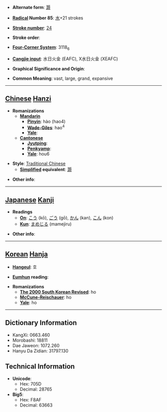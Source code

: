 * '''Alternate form''': [[灏]]

* '''[[Wiktionary:Chinese radical index| Radical]] Number 85''': [[Wiktionary:Chinese radical index 水|水]]+21 strokes

* '''[[Wiktionary:Chinese total strokes index|Stroke number]]''': [[Wiktionary:Chinese total strokes index 24|24]]

* '''Stroke order''': 

* '''[[Wiktionary:Chinese four corner index|Four-Corner System]]''': 3118<sub>6</sub>

* '''[[Wiktionary:Chinese Cangjie index|Cangjie input]]''': 水日火金 (EAFC), X水日火金 (XEAFC)

* '''Graphical Significance and Origin''': 

* '''Common Meaning''': vast, large, grand, expansive

----

== [[Chinese]] [[Hanzi]] ==

* '''Romanizations'''
** '''[[Mandarin]]'''
*** '''[[Pinyin]]''': hào (hao4)
*** '''[[Wade-Giles]]''': hao<sup>4</sup>
*** '''[[Yale]]''': 
** '''[[Cantonese]]'''
*** '''[[Jyutping]]''':
*** '''[[Penkyamp]]''': 
*** '''[[Yale]]''': hou6

* '''Style''': [[Traditional Chinese]] 
** '''[[Simplified Chinese|Simplified]] equivalent''': [[灏]]

* '''Other info''': 

----

== [[Japanese]] [[Kanji]] ==

* '''Readings'''
** '''[[On]]''': [[こう]] (kō), [[ごう]] (gō), [[かん]] (kan), [[こん]] (kon)
** '''[[Kun]]''': [[まめじる]] (mamejiru)

* '''Other info''':  

----

== [[Korean]] [[Hanja]] ==

* '''[[Hangeul]]''': 호

* '''[[Eumhun]] reading''': 

* '''Romanizations'''
** '''[[The 2000 South Korean Revised Romanization|The 2000 South Korean Revised]]''': ho
** '''[[McCune-Reischauer]]''': ho
** '''[[Yale]]''': ho

----

== Dictionary Information ==

* KangXi: 0663.460
* Morobashi: 18811
* Dae Jaweon: 1072.260
* Hanyu Da Zidian: 31797.130

== Technical Information ==

* '''Unicode''':
** Hex: 705D
** Decimal: 28765
* '''Big5''':
** Hex: F8AF
** Decimal: 63663